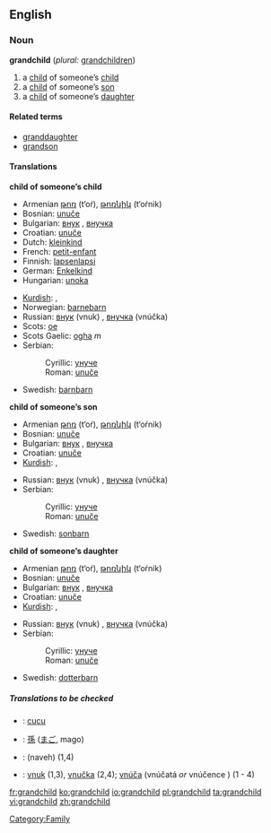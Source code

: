 ==English==

===Noun===
'''grandchild''' (''plural:'' [[grandchildren]])
#a [[child]] of someone’s [[child]]
#a [[child]] of someone’s [[son]]
#a [[child]] of someone’s [[daughter]]

====Related terms====
*[[granddaughter]]
*[[grandson]]

====Translations====
'''child of someone’s child'''
{{top}}
*Armenian [[թոռ]] (t‘oŕ), [[թոռնիկ]] (t‘oŕnik)
*Bosnian: [[unuče#Bosnian|unuče]] {{n}}
*Bulgarian: [[внук]] {{m}}, [[внучка]] {{f}}
*Croatian: [[unuče#Croatian|unuče]] {{n}}
*Dutch: [[kleinkind]] {{n}}
*French: [[petit-enfant]] {{m}}
*Finnish: [[lapsenlapsi]]
*German: [[Enkelkind]] {{n}}
*Hungarian: [[unoka]]
{{mid}}
*[[Kurdish]]: {{trad|ku|nevî}}, {{trad|ku|torin}}
*Norwegian: [[barnebarn]]
*Russian: [[внук]] (vnuk) {{m}}, [[внучка]] (vnúčka) {{f}}
*Scots: [[oe#Scots|oe]]
*Scots Gaelic: [[ogha]] ''m''
*Serbian:
*:Cyrillic: [[унуче#Serbian|унуче]] {{n}}
*:Roman: [[unuče#Serbian|unuče]] {{n}}
*Swedish: [[barnbarn]] {{n}}
{{bottom}}

'''child of someone’s son'''
{{top}}
*Armenian [[թոռ]] (t‘oŕ), [[թոռնիկ]] (t‘oŕnik)
*Bosnian: [[unuče#Bosnian|unuče]] {{n}}
*Bulgarian: [[внук]] {{m}}, [[внучка]] {{f}}
*Croatian: [[unuče#Croatian|unuče]] {{n}}
*[[Kurdish]]: {{trad|ku|nevî}}, {{trad|ku|torin}}
{{mid}}
*Russian: [[внук]] (vnuk) {{m}}, [[внучка]] (vnúčka) {{f}}
*Serbian:
*:Cyrillic: [[унуче#Serbian|унуче]] {{n}}
*:Roman: [[unuče#Serbian|unuče]] {{n}}
*Swedish: [[sonbarn]] {{n}}
{{bottom}}

'''child of someone’s daughter'''
{{top}}
*Armenian [[թոռ]] (t‘oŕ), [[թոռնիկ]] (t‘oŕnik)
*Bosnian: [[unuče#Bosnian|unuče]] {{n}}
*Bulgarian: [[внук]] {{m}}, [[внучка]] {{f}}
*Croatian: [[unuče#Croatian|unuče]] {{n}}
*[[Kurdish]]: {{trad|ku|nevî}}, {{trad|ku|torin}}
{{mid}}
*Russian: [[внук]] (vnuk) {{m}}, [[внучка]] (vnúčka) {{f}}
*Serbian:
*:Cyrillic: [[унуче#Serbian|унуче]] {{n}}
*:Roman: [[unuče#Serbian|unuče]] {{n}}
*Swedish: [[dotterbarn]] {{n}}
{{bottom}}

=====Translations to be checked=====
<!--Remove this section once all of the translations below have been moved into the tables above.-->
{{checktrans}}
*{{ttbc|Indonesian}}: [[cucu]]
*{{ttbc|Japanese}}: [[孫]] ([[まご]], mago)
*{{ttbc|Persian}}: {{FAchar|[[نوه]]}} (naveh) (1,4)
*{{ttbc|Slovak}}: [[vnuk]] {{m}} (1,3), [[vnučka]] {{f}} (2,4); [[vnúča]] {{n}} (vnúčatá ''or'' vnúčence {{p}}) (1 - 4)

[[Category:Family]]

[[fr:grandchild]]
[[ko:grandchild]]
[[io:grandchild]]
[[pl:grandchild]]
[[ta:grandchild]]
[[vi:grandchild]]
[[zh:grandchild]]